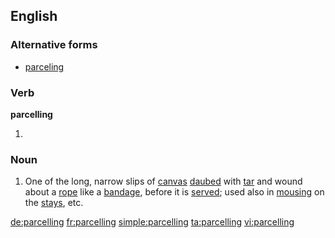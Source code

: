 ==English==

===Alternative forms===
* [[parceling]]

===Verb===
'''parcelling'''

# {{context|British}} {{present participle of|parcel}}

===Noun===
{{en-noun}}

# {{context|nautical}} One of the long, narrow slips of [[canvas]] [[daub]]ed with [[tar]] and wound about a [[rope]] like a [[bandage]], before it is [[serve]]d; used also in [[mousing]] on the [[stay]]s, etc.

{{Webster 1913}}

[[de:parcelling]]
[[fr:parcelling]]
[[simple:parcelling]]
[[ta:parcelling]]
[[vi:parcelling]]